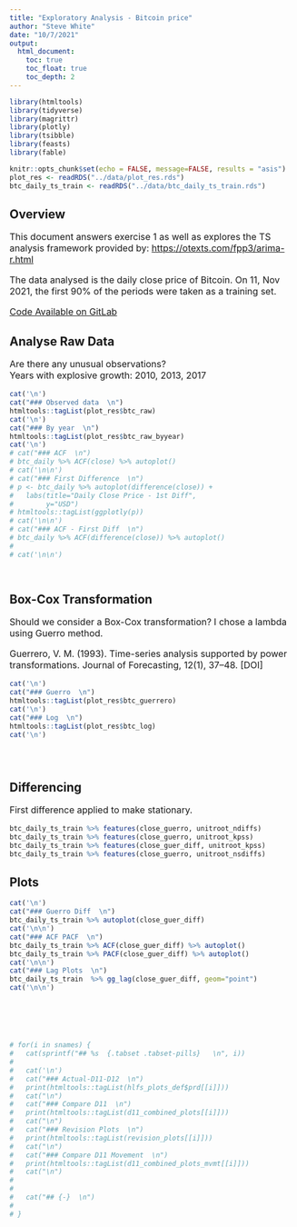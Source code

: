 ```yaml
---
title: "Exploratory Analysis - Bitcoin price"
author: "Steve White"
date: "10/7/2021"
output: 
  html_document:
    toc: true
    toc_float: true
    toc_depth: 2
---
```


<style type="text/css">
  p,ul,li{
  font-size: 12pt;
}
</style>

```r
library(htmltools)
library(tidyverse)
library(magrittr)
library(plotly)
library(tsibble)
library(feasts)
library(fable)

knitr::opts_chunk$set(echo = FALSE, message=FALSE, results = "asis")
plot_res <- readRDS("../data/plot_res.rds")
btc_daily_ts_train <- readRDS("../data/btc_daily_ts_train.rds")

```

## Overview  

This document answers exercise 1 as well as explores the TS analysis framework provided by:
[https://otexts.com/fpp3/arima-r.html](https://otexts.com/fpp3/arima-r.html)

The data analysed is the daily close price of Bitcoin.  On 11, Nov 2021, the first 90% of the periods were taken as a training set.

[Code Available on GitLab](https://gitlabstats-prd/StatsMethods/time-series-network/learning/arima-modelling/lecture-1/-/tree/swhite)  

## Analyse Raw Data {.tabset .tabset-pills}

Are there any unusual observations?  
Years with explosive growth: 2010, 2013, 2017  

```r

cat('\n') 
cat("### Observed data  \n")
htmltools::tagList(plot_res$btc_raw)
cat('\n') 
cat("### By year  \n")
htmltools::tagList(plot_res$btc_raw_byyear)
cat('\n') 
# cat("### ACF  \n")
# btc_daily %>% ACF(close) %>% autoplot()
# cat('\n\n') 
# cat("### First Difference  \n")
# p <- btc_daily %>% autoplot(difference(close)) +
#   labs(title="Daily Close Price - 1st Diff",
#        y="USD") 
# htmltools::tagList(ggplotly(p))
# cat('\n\n') 
# cat("### ACF - First Diff  \n")
# btc_daily %>% ACF(difference(close)) %>% autoplot()
# 
# cat('\n\n')

  
```

## {-}

## Box-Cox Transformation {.tabset .tabset-pills}

Should we consider a Box-Cox transformation?
I chose a lambda using Guerro method.

Guerrero, V. M. (1993). Time-series analysis supported by power transformations. Journal of Forecasting, 12(1), 37–48. [DOI]

```r

cat('\n') 
cat("### Guerro  \n")
htmltools::tagList(plot_res$btc_guerrero)
cat('\n') 
cat("### Log  \n")
htmltools::tagList(plot_res$btc_log)
cat('\n')


  
```

## {-}

## Differencing {.tabset .tabset-pills}

First difference applied to make stationary.  

```r


btc_daily_ts_train %>% features(close_guerro, unitroot_ndiffs)
btc_daily_ts_train %>% features(close_guerro, unitroot_kpss)
btc_daily_ts_train %>% features(close_guer_diff, unitroot_kpss)
btc_daily_ts_train %>% features(close_guerro, unitroot_nsdiffs)


```

## {-}

## Plots {.tabset .tabset-pills}


```r

cat('\n')
cat("### Guerro Diff  \n")
btc_daily_ts_train %>% autoplot(close_guer_diff)
cat('\n\n')
cat("### ACF PACF  \n")
btc_daily_ts_train %>% ACF(close_guer_diff) %>% autoplot()
btc_daily_ts_train %>% PACF(close_guer_diff) %>% autoplot()
cat('\n\n')
cat("### Lag Plots  \n")
btc_daily_ts_train  %>% gg_lag(close_guer_diff, geom="point")
cat('\n\n')



  
```

## {-}

```r
# for(i in snames) {
#   cat(sprintf("## %s  {.tabset .tabset-pills}   \n", i))
# 
#   cat('\n')
#   cat("### Actual-D11-D12  \n")
#   print(htmltools::tagList(hlfs_plots_def$prd[[i]]))
#   cat("\n")
#   cat("### Compare D11  \n")
#   print(htmltools::tagList(d11_combined_plots[[i]]))
#   cat("\n")
#   cat("### Revision Plots  \n")
#   print(htmltools::tagList(revision_plots[[i]]))
#   cat("\n")
#   cat("### Compare D11 Movement  \n")
#   print(htmltools::tagList(d11_combined_plots_mvmt[[i]]))
#   cat("\n")
# 
# 
#   cat("## {-}  \n")
#   
# }

  
```
